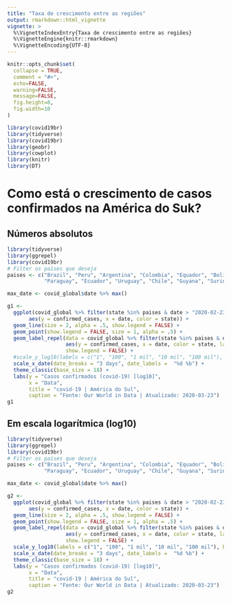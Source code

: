 ```yaml
---
title: "Taxa de crescimento entre as regiões"
output: rmarkdown::html_vignette
vignette: >
  %\VignetteIndexEntry{Taxa de crescimento entre as regiões}
  %\VignetteEngine{knitr::rmarkdown}
  %\VignetteEncoding{UTF-8}
---
```


```r
knitr::opts_chunk$set(
  collapse = TRUE,
  comment = "#>",
  echo=FALSE, 
  warning=FALSE, 
  message=FALSE, 
  fig.height=8, 
  fig.width=10
)
```

```r
library(covid19br)
library(tidyverse)
library(covid19br)
library(geobr)
library(cowplot)
library(knitr)
library(DT)
```

# Como está o crescimento de casos confirmados na América do Suk?

## Números absolutos

```r
library(tidyverse)
library(ggrepel)
library(covid19br)
# Filter os países que deseja
paises <- c("Brazil", "Peru", "Argentina", "Colombia", "Equador", "Bolivia", "Venezuela",
            "Paraguay", "Ecuador", "Uruguay", "Chile", "Guyana", "Suriname")

max_date <- covid_global$date %>% max()

g1 <-
  ggplot(covid_global %>% filter(state %in% paises & date > "2020-02-23"),
       aes(y = confirmed_cases, x = date, color = state)) +
  geom_line(size = 2, alpha = .5, show.legend = FALSE) +
  geom_point(show.legend = FALSE, size = 1, alpha = .5) +
  geom_label_repel(data = covid_global %>% filter(state %in% paises & date == max_date),
                   aes(y = confirmed_cases, x = date, color = state, label = state),
                   show.legend = FALSE) +
  #scale_y_log10(labels = c("1", "100", "1 mil", "10 mil", "100 mil"), breaks = c(1, 100, 1000, 10000, 100000)) +
  scale_x_date(date_breaks = "3 days", date_labels =  "%d %b") +
  theme_classic(base_size = 18) +
  labs(y = "Casos confirmados (covid-19) [log10]",
       x = "Data",
       title = "covid-19 | América do Sul",
       caption = "Fonte: Our World in Data | Atualizado: 2020-03-23")
g1
```


## Em escala logarítmica (log10)

```r
library(tidyverse)
library(ggrepel)
library(covid19br)
# Filter os países que deseja
paises <- c("Brazil", "Peru", "Argentina", "Colombia", "Equador", "Bolivia", "Venezuela",
            "Paraguay", "Ecuador", "Uruguay", "Chile", "Guyana", "Suriname")

max_date <- covid_global$date %>% max()

g2 <-
  ggplot(covid_global %>% filter(state %in% paises & date > "2020-02-23"),
       aes(y = confirmed_cases, x = date, color = state)) +
  geom_line(size = 2, alpha = .5, show.legend = FALSE) +
  geom_point(show.legend = FALSE, size = 1, alpha = .5) +
  geom_label_repel(data = covid_global %>% filter(state %in% paises & date == max_date),
                   aes(y = confirmed_cases, x = date, color = state, label = state),
                   show.legend = FALSE) +
  scale_y_log10(labels = c("1", "100", "1 mil", "10 mil", "100 mil"), breaks = c(1, 100, 1000, 10000, 100000)) +
  scale_x_date(date_breaks = "3 days", date_labels =  "%d %b") +
  theme_classic(base_size = 18) +
  labs(y = "Casos confirmados (covid-19) [log10]",
       x = "Data",
       title = "covid-19 | América do Sul",
       caption = "Fonte: Our World in Data | Atualizado: 2020-03-23")
g2

```

